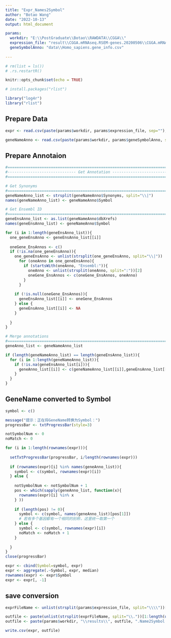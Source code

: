 ```yaml
---
title: "Expr_Names2Symbol"
author: "Botao Wang"
date: "2022-10-13"
output: html_document

params:
  workdir: "E:\\PostGraduate\\Botao\\RAWDATA\\CGGA\\"
  expression_file: "result\\CGGA.mRNAseq.RSEM-genes.20200506\\CGGA.mRNAseq.RSEM-genes.20200506.ComBat.csv"
  geneSymbolAnno: "data\\Homo_sapiens.gene_info.csv"
  
---
```


```r
# rm(list = ls())
# .rs.restartR()

knitr::opts_chunk$set(echo = TRUE)

# install.packages("rlist")

library("log4r")
library("rlist")
```


## Prepare Data

```r

expr <- read.csv(paste(params$workdir, params$expression_file, sep=""), check.names=F, row.names=1)

geneNameAnno <- read.csv(paste(params$workdir, params$geneSymbolAnno, sep=""), check.names = F)

```


## Prepare Annotaion

```r


#===============================================================================
#------------------------------ Get Annotation ---------------------------------
#===============================================================================

# Get Synonyms
#===============================================================================
geneNameAnno_list <- strsplit(geneNameAnno$Synonyms, split="\\|")
names(geneNameAnno_list) <- geneNameAnno$Symbol

# Get Ensembl ID
#===============================================================================
geneEnsAnno_list <- as.list(geneNameAnno$dbXrefs)
names(geneEnsAnno_list) <- geneNameAnno$Symbol

for (i in 1:length(geneEnsAnno_list)){
  one_geneEnsAnno <- geneEnsAnno_list[[i]]                             
  
  oneGene_EnsAnnos <- c()
  if (!is.na(one_geneEnsAnno)){
    one_geneEnsAnno <- unlist(strsplit(one_geneEnsAnno, split="\\|"))
      for (oneAnno in one_geneEnsAnno){
        if (startsWith(oneAnno, "Ensembl:")){
          oneAnno <- unlist(strsplit(oneAnno, split=":"))[2]
          oneGene_EnsAnnos <- c(oneGene_EnsAnnos, oneAnno)
        }
      }
    
    if (!is.null(oneGene_EnsAnnos)){
      geneEnsAnno_list[[i]] <- oneGene_EnsAnnos
    } else {
      geneEnsAnno_list[[i]] <- NA
    }
    
  }
}

# Merge annotations
#===============================================================================
geneAnno_list <- geneNameAnno_list

if (length(geneNameAnno_list) == length(geneEnsAnno_list)){
  for (i in 1:length(geneNameAnno_list)){
    if (!is.na(geneEnsAnno_list[i])){
      geneAnno_list[[i]] <- c(geneNameAnno_list[[i]],geneEnsAnno_list[[i]])
    }
  }
}


```


## GeneName converted to Symbol

```r
symbol <- c()

message("提示：正在将GeneName转换为Symbol：")
progressBar <- txtProgressBar(style=3)

notSymbolNum <- 0
noMatch <- 0

for (i in 1:length(rownames(expr))){
  
  setTxtProgressBar(progressBar, i/length(rownames(expr)))
  
  if (rownames(expr)[i] %in% names(geneAnno_list)){
    symbol <- c(symbol, rownames(expr)[i])
  } else {
    
    notSymbolNum <- notSymbolNum + 1
    pos <- which(sapply(geneAnno_list, function(x){
      rownames(expr)[i] %in% x
    } ))
    
    if (length(pos) != 0){
      symbol <- c(symbol, names(geneAnno_list)[pos[1]])
      # 若有多个基因都有一个相同的别称，这里统一取第一个
    } else {
      symbol <- c(symbol, rownames(expr)[i])
      noMatch <- noMatch + 1
    }
    
  }
}
close(progressBar)

expr <- cbind(Symbol=symbol, expr)
expr <- aggregate(.~Symbol, expr, median)
rownames(expr) <- expr$Symbol
expr <- expr[, -1]

```


## save conversion

```r

exprFileName <- unlist(strsplit(params$expression_file, split="\\\\"))[length(unlist(strsplit(params$expression_file, split="\\\\")))]

outfile <- paste(unlist(strsplit(exprFileName, split="\\."))[1:length(unlist(strsplit(exprFileName, split="\\.")))-1], collapse = ".")
outfile <- paste(params$workdir, "\\results\\", outfile, ".Name2Symbol.csv", sep="")

write.csv(expr, outfile)
```


